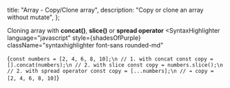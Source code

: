 
  title: "Array - Copy/Clone array",
  description: "Copy or clone an array without mutate",
};


Cloning array with **concat()**, **slice()** or **spread operator**
<SyntaxHighlighter
  language="javascript"
  style={shadesOfPurple}
  className="syntaxhighlighter font-sans rounded-md"
>
  {`const numbers = [2, 4, 6, 8, 10];\n
// 1. with concat
const copy = [].concat(numbers);\n
// 2. with slice
const copy = numbers.slice();\n
// 2. with spread operator
const copy = [...numbers];\n
// ➔ copy = [2, 4, 6, 8, 10]`}
</SyntaxHighlighter>

